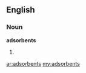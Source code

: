 ==English==
===Noun===
'''adsorbents'''
# {{plural of|[[adsorbent]]}}

[[ar:adsorbents]]
[[my:adsorbents]]
